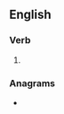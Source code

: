 ==English==

===Verb===
{{head|en|verb form}}

# {{present participle of|beagle|lang=en|nocat=1}}

===Anagrams===
* {{anagrams|en|a=abeggiln|bageling|blingage}}
